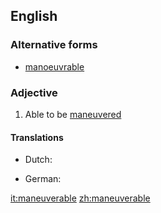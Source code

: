 ==English==

===Alternative forms===
* [[manoeuvrable]]

===Adjective===
{{en-adj}}

# {{often|in combination}} Able to be [[maneuvered]]

====Translations====
{{trans-top|able to be maneuvered}}
* Dutch: {{t-|nl|wendbaar}}
{{trans-mid}}
* German: {{t-|de|manövrierfähig}}
{{trans-bottom}}

[[it:maneuverable]]
[[zh:maneuverable]]